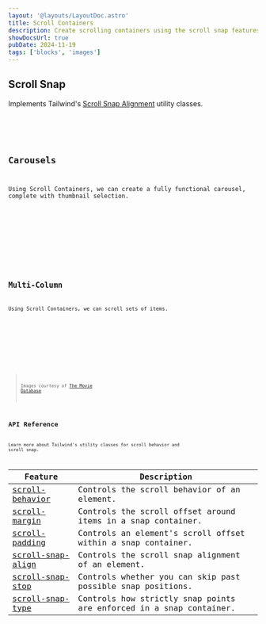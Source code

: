 ```yaml
---
layout: '@layouts/LayoutDoc.astro'
title: Scroll Containers
description: Create scrolling containers using the scroll snap features from Tailwind.
showDocsUrl: true
pubDate: 2024-11-19
tags: ['blocks', 'images']
---
```



## Scroll Snap

Implements Tailwind's [Scroll Snap Alignment](https://tailwindcss.com/docs/scroll-snap-align) utility classes.

<Preview client:visible>
	<Fragment slot="preview">
		<Example />
	</Fragment>
	<Fragment slot="code">
		<Code code={ExampleRaw} lang="astro" />
	</Fragment>
</Preview>

## Carousels

Using Scroll Containers, we can create a fully functional carousel, complete with thumbnail selection.

<Preview client:visible>
	<Fragment slot="preview">
		<ExampleCarousel />
	</Fragment>
	<Fragment slot="code">
		<Code code={ExampleCarouselRaw} lang="astro" />
	</Fragment>
</Preview>

## Multi-Column

Using Scroll Containers, we can scroll sets of items.

<Preview client:visible>
	<Fragment slot="preview">
		<ExampleMultiColumn />
	</Fragment>
	<Fragment slot="code">
		<Code code={ExampleMultiColumnRaw} lang="astro" />
	</Fragment>
</Preview>

> Images courtesy of [The Movie Database](https://www.themoviedb.org/)

## API Reference

Learn more about Tailwind's utility classes for scroll behavior and scroll snap.

| Feature                                                             | Description                                                         |
| ------------------------------------------------------------------- | ------------------------------------------------------------------- |
| [scroll-behavior](https://tailwindcss.com/docs/scroll-behavior)     | Controls the scroll behavior of an element.                         |
| [scroll-margin](https://tailwindcss.com/docs/scroll-margin)         | Controls the scroll offset around items in a snap container.        |
| [scroll-padding](https://tailwindcss.com/docs/scroll-padding)       | Controls an element's scroll offset within a snap container.        |
| [scroll-snap-align](https://tailwindcss.com/docs/scroll-snap-align) | Controls the scroll snap alignment of an element.                   |
| [scroll-snap-stop](https://tailwindcss.com/docs/scroll-snap-stop)   | Controls whether you can skip past possible snap positions.         |
| [scroll-snap-type](https://tailwindcss.com/docs/scroll-snap-type)   | Controls how strictly snap points are enforced in a snap container. |
